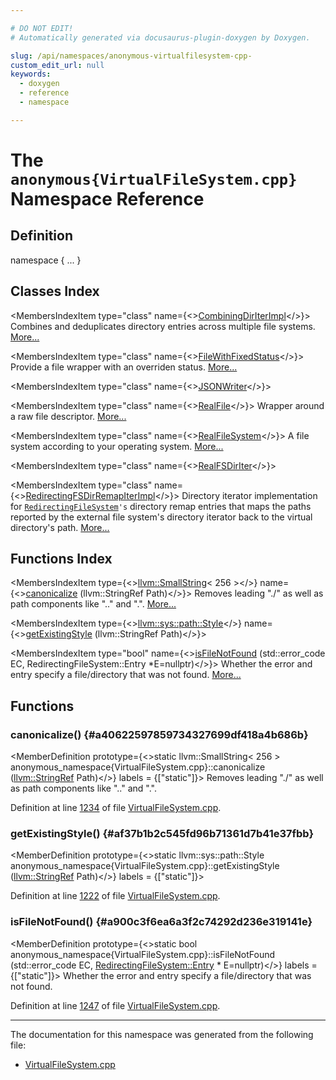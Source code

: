 ```yaml
---

# DO NOT EDIT!
# Automatically generated via docusaurus-plugin-doxygen by Doxygen.

slug: /api/namespaces/anonymous-virtualfilesystem-cpp-
custom_edit_url: null
keywords:
  - doxygen
  - reference
  - namespace

---
```





# The `anonymous{VirtualFileSystem.cpp}` Namespace Reference

<DoxygenPage pluginConfig={pluginConfig}>



## Definition

<CodeBlock>namespace &#123; ... &#125;</CodeBlock>

## Classes Index

<MembersIndex>

<MembersIndexItem
  type="class"
  name={<><a href="/docs/api/classes/anonymous-namespace-virtualfilesystem-cpp-/combiningdiriterimpl">CombiningDirIterImpl</a></>}>
Combines and deduplicates directory entries across multiple file systems. <a href="/docs/api/classes/anonymous-namespace-virtualfilesystem-cpp-/combiningdiriterimpl/#details">More...</a>
</MembersIndexItem>

<MembersIndexItem
  type="class"
  name={<><a href="/docs/api/classes/anonymous-namespace-virtualfilesystem-cpp-/filewithfixedstatus">FileWithFixedStatus</a></>}>
Provide a file wrapper with an overriden status. <a href="/docs/api/classes/anonymous-namespace-virtualfilesystem-cpp-/filewithfixedstatus/#details">More...</a>
</MembersIndexItem>

<MembersIndexItem
  type="class"
  name={<><a href="/docs/api/classes/anonymous-namespace-virtualfilesystem-cpp-/jsonwriter">JSONWriter</a></>}>
</MembersIndexItem>

<MembersIndexItem
  type="class"
  name={<><a href="/docs/api/classes/anonymous-namespace-virtualfilesystem-cpp-/realfile">RealFile</a></>}>
Wrapper around a raw file descriptor. <a href="/docs/api/classes/anonymous-namespace-virtualfilesystem-cpp-/realfile/#details">More...</a>
</MembersIndexItem>

<MembersIndexItem
  type="class"
  name={<><a href="/docs/api/classes/anonymous-namespace-virtualfilesystem-cpp-/realfilesystem">RealFileSystem</a></>}>
A file system according to your operating system. <a href="/docs/api/classes/anonymous-namespace-virtualfilesystem-cpp-/realfilesystem/#details">More...</a>
</MembersIndexItem>

<MembersIndexItem
  type="class"
  name={<><a href="/docs/api/classes/anonymous-namespace-virtualfilesystem-cpp-/realfsdiriter">RealFSDirIter</a></>}>
</MembersIndexItem>

<MembersIndexItem
  type="class"
  name={<><a href="/docs/api/classes/anonymous-namespace-virtualfilesystem-cpp-/redirectingfsdirremapiterimpl">RedirectingFSDirRemapIterImpl</a></>}>
Directory iterator implementation for <code><a href="/docs/api/classes/llvm/vfs/redirectingfilesystem">RedirectingFileSystem</a>&#39;s</code> directory remap entries that maps the paths reported by the external file system&#39;s directory iterator back to the virtual directory&#39;s path. <a href="/docs/api/classes/anonymous-namespace-virtualfilesystem-cpp-/redirectingfsdirremapiterimpl/#details">More...</a>
</MembersIndexItem>

</MembersIndex>

## Functions Index

<MembersIndex>

<MembersIndexItem
  type={<><a href="/docs/api/classes/llvm/smallstring">llvm::SmallString</a>&lt; 256 &gt;</>}
  name={<><a href="#a40622597859734327699df418a4b686b">canonicalize</a> (llvm::StringRef Path)</>}>
Removes leading &quot;./&quot; as well as path components like &quot;..&quot; and &quot;.&quot;. <a href="#a40622597859734327699df418a4b686b">More...</a>
</MembersIndexItem>

<MembersIndexItem
  type={<><a href="/docs/api/namespaces/llvm/sys/path/#a58cfd8a47c0ef96db27b451c2d6ec49f">llvm::sys::path::Style</a></>}
  name={<><a href="#af37b1b2c545fd96b71361d7b41e37fbb">getExistingStyle</a> (llvm::StringRef Path)</>}>
</MembersIndexItem>

<MembersIndexItem
  type="bool"
  name={<><a href="#a900c3f6ea6a3f2c74292d236e319141e">isFileNotFound</a> (std::error&#95;code EC, RedirectingFileSystem::Entry &#42;E=nullptr)</>}>
Whether the error and entry specify a file/directory that was not found. <a href="#a900c3f6ea6a3f2c74292d236e319141e">More...</a>
</MembersIndexItem>

</MembersIndex>


<SectionDefinition>

## Functions

### canonicalize() {#a40622597859734327699df418a4b686b}

<MemberDefinition
  prototype={<>static llvm::SmallString&lt; 256 &gt; anonymous&#95;namespace&#123;VirtualFileSystem.cpp&#125;::canonicalize (<a href="/docs/api/classes/llvm/stringref">llvm::StringRef</a> Path)</>}
  labels = {["static"]}>
Removes leading &quot;./&quot; as well as path components like &quot;..&quot; and &quot;.&quot;.

Definition at line <a href="/docs/api/files/lib/lib/support/virtualfilesystem-cpp/#l01234">1234</a> of file <a href="/docs/api/files/lib/lib/support/virtualfilesystem-cpp">VirtualFileSystem.cpp</a>.
</MemberDefinition>

### getExistingStyle() {#af37b1b2c545fd96b71361d7b41e37fbb}

<MemberDefinition
  prototype={<>static llvm::sys::path::Style anonymous&#95;namespace&#123;VirtualFileSystem.cpp&#125;::getExistingStyle (<a href="/docs/api/classes/llvm/stringref">llvm::StringRef</a> Path)</>}
  labels = {["static"]}>

Definition at line <a href="/docs/api/files/lib/lib/support/virtualfilesystem-cpp/#l01222">1222</a> of file <a href="/docs/api/files/lib/lib/support/virtualfilesystem-cpp">VirtualFileSystem.cpp</a>.
</MemberDefinition>

### isFileNotFound() {#a900c3f6ea6a3f2c74292d236e319141e}

<MemberDefinition
  prototype={<>static bool anonymous&#95;namespace&#123;VirtualFileSystem.cpp&#125;::isFileNotFound (std::error&#95;code EC, <a href="/docs/api/classes/llvm/vfs/redirectingfilesystem/entry">RedirectingFileSystem::Entry</a> &#42; E=nullptr)</>}
  labels = {["static"]}>
Whether the error and entry specify a file/directory that was not found.

Definition at line <a href="/docs/api/files/lib/lib/support/virtualfilesystem-cpp/#l01247">1247</a> of file <a href="/docs/api/files/lib/lib/support/virtualfilesystem-cpp">VirtualFileSystem.cpp</a>.
</MemberDefinition>

</SectionDefinition>

<hr/>

The documentation for this namespace was generated from the following file:

<ul>
<li><a href="/docs/api/files/lib/lib/support/virtualfilesystem-cpp">VirtualFileSystem.cpp</a></li>
</ul>

</DoxygenPage>
